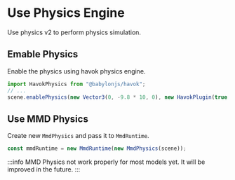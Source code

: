# Use Physics Engine

Use physics v2 to perform physics simulation.

## Emable Physics

Enable the physics using havok physics engine.

```typescript title="src/sceneBuilder.ts"
import HavokPhysics from "@babylonjs/havok";
// ...
scene.enablePhysics(new Vector3(0, -9.8 * 10, 0), new HavokPlugin(true, await HavokPhysics()));
```

## Use MMD Physics

Create new `MmdPhysics` and pass it to `MmdRuntime`.

```typescript title="src/sceneBuilder.ts"
const mmdRuntime = new MmdRuntime(new MmdPhysics(scene));
```

:::info
MMD Physics not work properly for most models yet. It will be improved in the future.
:::


<ReactPlayer
    url={ResultVideo}
    controls={true}
    width="100%"
    height="100%"/>
